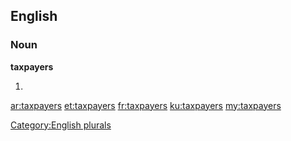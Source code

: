 ==English==

===Noun===
'''taxpayers'''

# {{plural of|taxpayer}}

[[Category:English plurals]]

[[ar:taxpayers]]
[[et:taxpayers]]
[[fr:taxpayers]]
[[ku:taxpayers]]
[[my:taxpayers]]
